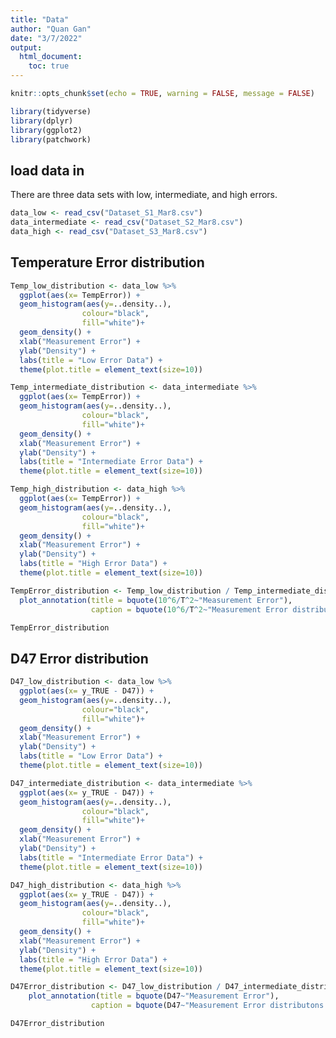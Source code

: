 ```yaml
---
title: "Data"
author: "Quan Gan"
date: "3/7/2022"
output: 
  html_document:
    toc: true
---
```


```r
knitr::opts_chunk$set(echo = TRUE, warning = FALSE, message = FALSE)

library(tidyverse)
library(dplyr)
library(ggplot2)
library(patchwork)
```

## load data in
There are three data sets with low, intermediate, and high errors.
```r
data_low <- read_csv("Dataset_S1_Mar8.csv")
data_intermediate <- read_csv("Dataset_S2_Mar8.csv")
data_high <- read_csv("Dataset_S3_Mar8.csv")
```


## Temperature Error distribution
```r
Temp_low_distribution <- data_low %>% 
  ggplot(aes(x= TempError)) + 
  geom_histogram(aes(y=..density..),
                colour="black", 
                fill="white")+
  geom_density() +
  xlab("Measurement Error") + 
  ylab("Density") + 
  labs(title = "Low Error Data") +
  theme(plot.title = element_text(size=10))

Temp_intermediate_distribution <- data_intermediate %>% 
  ggplot(aes(x= TempError)) + 
  geom_histogram(aes(y=..density..),
                colour="black", 
                fill="white")+
  geom_density() +
  xlab("Measurement Error") + 
  ylab("Density") +
  labs(title = "Intermediate Error Data") +
  theme(plot.title = element_text(size=10))

Temp_high_distribution <- data_high %>% 
  ggplot(aes(x= TempError)) + 
  geom_histogram(aes(y=..density..),
                colour="black", 
                fill="white")+
  geom_density() +
  xlab("Measurement Error") + 
  ylab("Density") + 
  labs(title = "High Error Data") +
  theme(plot.title = element_text(size=10))

TempError_distribution <- Temp_low_distribution / Temp_intermediate_distribution / Temp_high_distribution +
  plot_annotation(title = bquote(10^6/T^2~"Measurement Error"),
                  caption = bquote(10^6/T^2~"Measurement Error distributons across different data sets"))

TempError_distribution
```


## D47 Error distribution
```r
D47_low_distribution <- data_low %>% 
  ggplot(aes(x= y_TRUE - D47)) + 
  geom_histogram(aes(y=..density..),
                colour="black", 
                fill="white")+
  geom_density() +
  xlab("Measurement Error") + 
  ylab("Density") + 
  labs(title = "Low Error Data") +
  theme(plot.title = element_text(size=10))

D47_intermediate_distribution <- data_intermediate %>% 
  ggplot(aes(x= y_TRUE - D47)) + 
  geom_histogram(aes(y=..density..),
                colour="black", 
                fill="white")+
  geom_density() +
  xlab("Measurement Error") + 
  ylab("Density") + 
  labs(title = "Intermediate Error Data") +
  theme(plot.title = element_text(size=10))

D47_high_distribution <- data_high %>% 
  ggplot(aes(x= y_TRUE - D47)) + 
  geom_histogram(aes(y=..density..),
                colour="black", 
                fill="white")+
  geom_density() +
  xlab("Measurement Error") + 
  ylab("Density") + 
  labs(title = "High Error Data") +
  theme(plot.title = element_text(size=10))

D47Error_distribution <- D47_low_distribution / D47_intermediate_distribution / D47_high_distribution +
    plot_annotation(title = bquote(D47~"Measurement Error"),
                  caption = bquote(D47~"Measurement Error distributons across different data sets"))

D47Error_distribution
```

